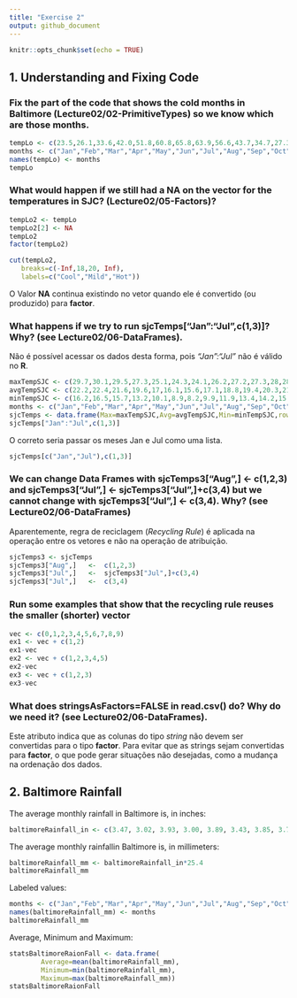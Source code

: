 ```yaml
---
title: "Exercise 2"
output: github_document
---
```


```r
knitr::opts_chunk$set(echo = TRUE)
```

## 1. Understanding and Fixing Code

### Fix	the	part	of	the	code	that	shows	the	cold	months	in	Baltimore	(Lecture02/02-PrimitiveTypes)	so	we	know	which	are	those	months.	

```r
tempLo <- c(23.5,26.1,33.6,42.0,51.8,60.8,65.8,63.9,56.6,43.7,34.7,27.3)
months <- c("Jan","Feb","Mar","Apr","May","Jun","Jul","Aug","Sep","Oct","Nov","Dec")
names(tempLo) <- months
tempLo
```

### What	would	happen	if	we	still	had	a	NA	on	the	vector	for	the	temperatures	in	SJC?	(Lecture02/05-Factors)?

```r
tempLo2 <- tempLo
tempLo2[2] <- NA
tempLo2
factor(tempLo2)
```

```r
cut(tempLo2,
   breaks=c(-Inf,18,20, Inf),
   labels=c("Cool","Mild","Hot"))
```

O Valor **NA** continua existindo no vetor quando ele é convertido (ou produzido) para **factor**.

### What	happens	if	we	try	to	run	sjcTemps["Jan":"Jul",c(1,3)]?	Why?	(see	Lecture02/06-DataFrames).	

Não é possível acessar os dados desta forma, pois *"Jan":"Jul"* não é válido no **R**.

```r
maxTempSJC <- c(29.7,30.1,29.5,27.3,25.1,24.3,24.1,26.2,27.2,27.3,28,28.7)
avgTempSJC <- c(22.2,22.4,21.6,19.6,17,16.1,15.6,17.1,18.8,19.4,20.3,21.4)
minTempSJC <- c(16.2,16.5,15.7,13.2,10.1,8.9,8.2,9.9,11.9,13.4,14.2,15.3)
months <- c("Jan","Feb","Mar","Apr","May","Jun","Jul","Aug","Sep","Oct","Nov","Dec")
sjcTemps <- data.frame(Max=maxTempSJC,Avg=avgTempSJC,Min=minTempSJC,row.names = months)
sjcTemps["Jan":"Jul",c(1,3)]
```

O correto seria passar os meses Jan e Jul como uma lista.

```r
sjcTemps[c("Jan","Jul"),c(1,3)]
```

### We	can	change	Data	Frames	with	sjcTemps3["Aug",]	<-	c(1,2,3)	and	sjcTemps3["Jul",]	<-	sjcTemps3["Jul",]+c(3,4)	but	we	cannot	change with	sjcTemps3["Jul",]	<-	c(3,4).	Why?	(see	Lecture02/06-DataFrames)

Aparentemente, regra de reciclagem (*Recycling Rule*) é aplicada na operação entre os vetores e não na operação de atribuição.

```r
sjcTemps3 <- sjcTemps
sjcTemps3["Aug",]	<-	c(1,2,3)
sjcTemps3["Jul",]	<-	sjcTemps3["Jul",]+c(3,4)
sjcTemps3["Jul",]	<-	c(3,4)
``` 

### Run	some	examples	that	show	that	the	recycling	rule	reuses	the	smaller	(shorter)	vector	

```r
vec <- c(0,1,2,3,4,5,6,7,8,9)
ex1 <- vec + c(1,2)
ex1-vec
ex2 <- vec + c(1,2,3,4,5)
ex2-vec
ex3 <- vec + c(1,2,3)
ex3-vec
```

### What	does	stringsAsFactors=FALSE	in	read.csv()	do?	Why	do	we	need	it?	(see	Lecture02/06-DataFrames).	

Este atributo indica que as colunas do tipo *string* não devem ser convertidas para o tipo **factor**. Para evitar que as strings sejam convertidas para **factor**, o que pode gerar situações não desejadas, como a mudança na ordenação dos dados.


## 2. Baltimore	Rainfall
The	average	monthly	rainfall	in	Baltimore	is,	in	inches:
```r
baltimoreRainfall_in <- c(3.47, 3.02, 3.93, 3.00, 3.89, 3.43, 3.85, 3.74, 3.98, 3.16, 3.12, 3.35)
```

The average	monthly	rainfallin	Baltimore is, in millimeters:
```r
baltimoreRainfall_mm <- baltimoreRainfall_in*25.4
baltimoreRainfall_mm
```

Labeled values:
```r
months <- c("Jan","Feb","Mar","Apr","May","Jun","Jul","Aug","Sep","Oct","Nov","Dec")
names(baltimoreRainfall_mm) <- months
baltimoreRainfall_mm
```

Average, Minimum and Maximum:
```r
statsBaltimoreRaionFall <- data.frame(
        Average=mean(baltimoreRainfall_mm),
        Minimum=min(baltimoreRainfall_mm),
        Maximum=max(baltimoreRainfall_mm))
statsBaltimoreRaionFall
```



